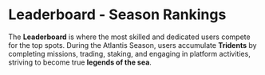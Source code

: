 
# Leaderboard - Season Rankings

The **Leaderboard** is where the most skilled and dedicated users compete for the top spots. During the Atlantis Season, users accumulate **Tridents** by completing missions, trading, staking, and engaging in platform activities, striving to become true **legends of the sea**.
